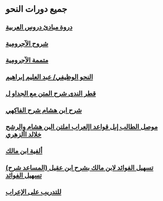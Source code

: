 # جميع دورات النحو
## [دروة  مبادئ  دروس العربية](%D9%85%D8%A8%D8%A7%D8%AF%D8%A6%20%20%D8%AF%D8%B1%D9%88%D8%B3%20%D8%A7%D9%84%D8%B9%D8%B1%D8%A8%D9%8A%D8%A9)
## [شروح الآجرومية](%D8%B4%D8%B1%D9%88%D8%AD%20%D8%A7%D9%84%D8%A7%D8%AC%D8%B1%D9%88%D9%85%D9%8A%D8%A9/%D8%A7%D9%84%D8%AA%D9%88%D8%B6%D9%8A%D8%AD%20%D8%B9%D9%84%D9%89%20%D8%A7%D9%84%D8%A7%D8%AC%D8%B1%D9%88%D9%85%D9%8A%D8%A9)
## [متممة الآجرومية](%D9%85%D8%AA%D9%85%D9%85%D8%A9%20%D8%A7%D9%84%D8%A7%D8%AC%D8%B1%D9%88%D9%85%D9%8A%D8%A9)
## [النحو الوظيفي/ عبد العليم إبراهيم](%D8%A7%D9%84%D9%86%D8%AD%D9%88%20%D8%A7%D9%84%D9%88%D8%B8%D9%8A%D9%81%D9%8A)
## [قطر الندى شرح المتن مع الجداو ل](%D9%82%D8%B7%D8%B1%20%D8%A7%D9%84%D9%86%D8%AF%D9%89)
## [شرح ابن هشام شرح الفاكهي](%D8%B4%D8%B1%D8%AD%20%D8%A7%D8%A8%D9%86%20%D9%87%D8%B4%D8%A7%D9%85)
## [موصل الطالب إىل قواعد اإلعراب املتن البن هشام والرشح خلالد األزهري](%D9%85%D9%88%D8%B5%D9%84%20%D8%A7%D9%84%D8%B7%D8%A7%D9%84%D8%A8)
## [ألفية ابن مالك](%D8%A3%D9%84%D9%81%D9%8A%D8%A9%20%D8%A7%D8%A8%D9%86%20%D9%85%D8%A7%D9%84%D9%83/%D8%A8%D8%B4%D8%B1%D8%AD%20%D8%A7%D8%A8%D9%86%20%D8%B9%D9%82%D9%8A%D9%84)
## [(تسهيل الفوائد لابن مالك بشرح ابن عقيل (المساعد شرح تسهيل الفوائد](%D8%AA%D8%B3%D9%87%D9%8A%D9%84%20%D8%A7%D9%84%D9%81%D9%88%D8%A7%D8%A6%D8%AF)
## [للتدريب على الإعراب](%D9%84%D9%84%D8%AA%D8%AF%D8%B1%D9%8A%D8%A8%20%D8%B9%D9%84%D9%89%20%D8%A7%D9%84%D8%A5%D8%B9%D8%B1%D8%A7%D8%A8/%D8%A5%D8%B9%D8%B1%D8%A7%D8%A8%20%D8%AC%D8%B2%D8%A1%20%D8%B9%D9%85)
